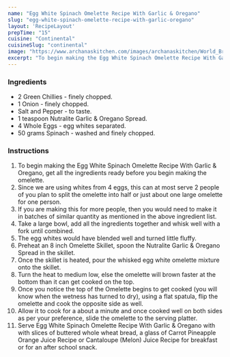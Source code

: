 ---
name: "Egg White Spinach Omelette Recipe With Garlic & Oregano"
slug: "egg-white-spinach-omelette-recipe-with-garlic-oregano"
layout: 'RecipeLayout'
prepTime: "15"
cuisine: "Continental"
cuisineSlug: "continental"
image: "https://www.archanaskitchen.com/images/archanaskitchen/World_Breakfast/Healthy_Egg_Whites_Omelette_Recipe-2.jpg"
excerpt: "To begin making the Egg White Spinach Omelette Recipe With Garlic  Oregano, get all the ingredients ready before you begin making the omelette"
---

### Ingredients

- 2 Green Chillies - finely chopped.
- 1 Onion - finely chopped.
- Salt and Pepper - to taste.
- 1 teaspoon Nutralite Garlic & Oregano Spread.
- 4 Whole Eggs - egg whites separated.
- 50 grams Spinach - washed and finely chopped.

### Instructions

1. To begin making the Egg White Spinach Omelette Recipe With Garlic & Oregano, get all the ingredients ready before you begin making the omelette.
1. Since we are using whites from 4 eggs, this can at most serve 2 people of you plan to split the omelette into half or just about one large omelette for one person.
1. If you are making this for more people, then you would need to make it in batches of similar quantity as mentioned in the above ingredient list.
1. Take a large bowl, add all the ingredients together and whisk well with a fork until combined.
1. The egg whites would have blended well and turned little fluffy.
1. Preheat an 8 inch Omelette Skillet,  spoon the Nutralite Garlic & Oregano Spread in the skillet.
1. Once the skillet is heated, pour the whisked egg white omelette mixture onto the skillet.
1. Turn the heat to medium low, else the omelette will brown faster at the bottom than it can get cooked on the top.
1. Once you notice the top of the Omelette begins to get cooked (you will know when the wetness has turned to dry), using a flat spatula, flip the omelette and cook the opposite side as well.
1. Allow it to cook for a about a minute and once cooked well on both sides as per your preference, slide the omelette to the serving platter.
1. Serve Egg White Spinach Omelette Recipe With Garlic & Oregano with with slices of buttered whole wheat bread, a glass of Carrot Pineapple Orange Juice Recipe or Cantaloupe (Melon) Juice Recipe for breakfast or for  an after school snack.
